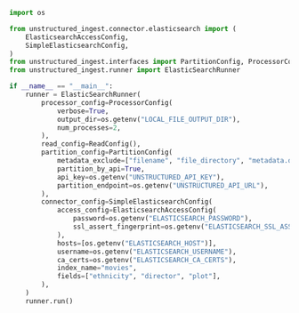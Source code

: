 ```python Python Ingest v1
import os

from unstructured_ingest.connector.elasticsearch import (
    ElasticsearchAccessConfig,
    SimpleElasticsearchConfig,
)
from unstructured_ingest.interfaces import PartitionConfig, ProcessorConfig, ReadConfig
from unstructured_ingest.runner import ElasticSearchRunner

if __name__ == "__main__":
    runner = ElasticSearchRunner(
        processor_config=ProcessorConfig(
            verbose=True,
            output_dir=os.getenv("LOCAL_FILE_OUTPUT_DIR"),
            num_processes=2,
        ),
        read_config=ReadConfig(),
        partition_config=PartitionConfig(
            metadata_exclude=["filename", "file_directory", "metadata.data_source.date_processed"],
            partition_by_api=True,
            api_key=os.getenv("UNSTRUCTURED_API_KEY"),
            partition_endpoint=os.getenv("UNSTRUCTURED_API_URL"),
        ),
        connector_config=SimpleElasticsearchConfig(
            access_config=ElasticsearchAccessConfig(
                password=os.getenv("ELASTICSEARCH_PASSWORD"),
                ssl_assert_fingerprint=os.getenv("ELASTICSEARCH_SSL_ASSERT_FINGERPRINT")
            ),
            hosts=[os.getenv("ELASTICSEARCH_HOST")],
            username=os.getenv("ELASTICSEARCH_USERNAME"),
            ca_certs=os.getenv("ELASTICSEARCH_CA_CERTS"),
            index_name="movies",
            fields=["ethnicity", "director", "plot"],
        ),
    )
    runner.run()
```
